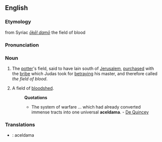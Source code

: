 ==English==

===Etymology===
{{Gr.}} from Syriac ''[[ōkēl damō]]'' the field of blood

===Pronunciation===
{{hyphenation|ac-el-da*ma}}

===Noun===
{{en-noun}}

# The [[potter]]'s field, said to have lain south of [[Jerusalem]], [[purchased]] with the [[bribe]] which Judas took for [[betraying]] his master, and therefore called ''the field of blood''.
# {{figuratively}} A field of [[bloodshed]].
#: '''Quotations'''
#:* The system of warfare ... which had already converted immense tracts into one universal '''aceldama'''. - [[w:Thomas De Quincey|De Quincey]]

===Translations===
{{rfc-level|Translations at L3+ (AutoFormat would have corrected level of Translations)}}
{{trans-top|The potter's field purchased with the bribe which Judas took for betraying his master}}
{{trans-mid}}
{{trans-bottom}}

{{trans-top|Figuratively: A field of bloodshed}}
{{trans-mid}}
{{trans-bottom}}
{{checktrans}}
* {{ttbc|Latin}}: aceldama